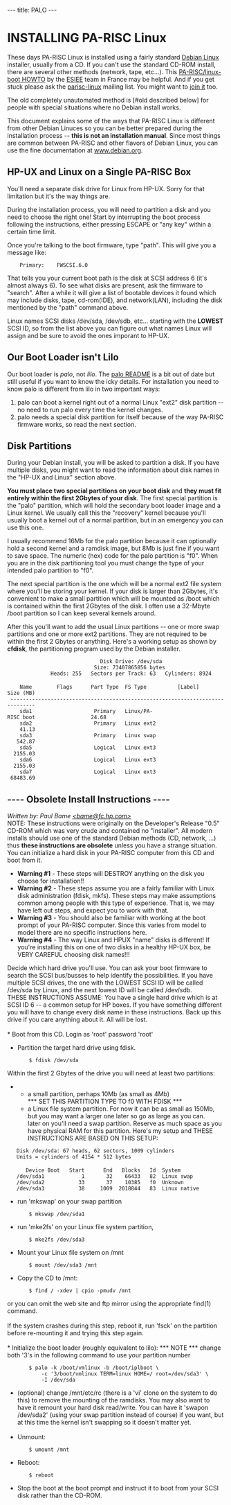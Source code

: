 ---
title: PALO
---

= INSTALLING PA-RISC Linux =

These days PA-RISC Linux is installed using a fairly standard [http://www.debian.org/ Debian Linux] installer, usually from a CD. If you can't use the standard CD-ROM install, there are several other methods (network, tape, etc...). This [http://www.pateam.org/doc.html PA-RISC/linux-boot HOWTO] by the [http://www.pateam.org/ ESIEE] team in France may be helpful. And if you get stuck please ask the [mailto:linux-parisc@vger.kernel.org parisc-linux] mailing list. You might want to [http://vger.kernel.org/vger-lists.html#linux-parisc join it] too.

The old completely unautomated method is [#old described below] for people with special situations where no Debian install works.

This document explains some of the ways that PA-RISC Linux is different from other Debian Linuces so you can be better prepared during the installation process -- '''this is not an installation manual'''. Since most things are common between PA-RISC and other flavors of Debian Linux, you can use the fine documentation at [http://www.debian.org/ www.debian.org].

== HP-UX and Linux on a Single PA-RISC Box ==

You'll need a separate disk drive for Linux from HP-UX. Sorry for that limitation but it's the way things are.

During the installation process, you will need to partition a disk and you need to choose the right one! Start by interrupting the boot process following the instructions, either pressing ESCAPE or "any key" within a certain time limit.

Once you're talking to the boot firmware, type "path". This will give you a message like:

     Primary:    FWSCSI.6.0

That tells you your current boot path is the disk at SCSI address 6 (it's almost always 6). To see what disks are present, ask the firmware to "search". After a while it will give a list of bootable devices it found which may include disks, tape, cd-rom(IDE), and network(LAN), including the disk mentioned by the "path" command above.

Linux names SCSI disks /dev/sda, /dev/sdb, etc... starting with the '''LOWEST''' SCSI ID, so from the list above you can figure out what names Linux will assign and be sure to avoid the ones imporant to HP-UX.

== Our Boot Loader isn't Lilo ==

Our boot loader is ''palo'', not ''lilo''. The [http://ftp.parisc-linux.org/cgi-bin/cvslite/palo/README.html palo README] is a bit out of date but still useful if you want to know the icky details. For installation you need to know palo is different from lilo in two important ways:

# palo can boot a kernel right out of a normal Linux "ext2" disk partition -- no need to run palo every time the kernel changes.
# palo needs a special disk partition for itself because of the way PA-RISC firmware works, so read the next section.

== Disk Partitions ==

During your Debian install, you will be asked to partition a disk. If you have multiple disks, you might want to read the information about disk names in the "HP-UX and Linux" section above.

'''You must place two special partitions on your boot disk''' and '''they must fit entirely within the first 2Gbytes of your disk'''. The first special partition is the "palo" partition, which will hold the secondary boot loader image and a Linux kernel. We usually call this the "recovery" kernel because you'll usually boot a kernel out of a normal partition, but in an emergency you can use this one.

I usually recommend 16Mb for the palo partition because it can optionally hold a second kernel and a ramdisk image, but 8Mb is just fine if you want to save space. The numeric (hex) code for the palo partition is "f0". When you are in the disk partitioning tool you must change the type of your intended palo partition to "f0".

The next special partition is the one which will be a normal ext2 file system where you'll be storing your kernel. If your disk is larger than 2Gbytes, it's convenient to make a small partition which will be mounted as /boot which is contained within the first 2Gbytes of the disk. I often use a 32-Mbyte /boot partition so I can keep several kernels around.

After this you'll want to add the usual Linux partitions -- one or more swap partitions and one or more ext2 partitions. They are not required to be within the first 2 Gbytes or anything. Here's a working setup as shown by '''cfdisk''', the partitioning program used by the Debian installer.
                               Disk Drive: /dev/sda
                             Size: 73407865856 bytes
               Heads: 255   Sectors per Track: 63   Cylinders: 8924
 
     Name        Flags      Part Type  FS Type          [Label]        Size (MB)
  ------------------------------------------------------------------------------
     sda1                    Primary   Linux/PA-RISC boot                  24.68
     sda2                    Primary   Linux ext2                          41.13
     sda3                    Primary   Linux swap                         542.87
     sda5                    Logical   Linux ext3                        2155.03
     sda6                    Logical   Linux ext3                        2155.03
     sda7                    Logical   Linux ext3                       68483.69

== ---- Obsolete Install Instructions ---- ==

''Written by: Paul Bame [mailto:bame@fc.hp.com &lt;bame@fc.hp.com&gt;]''<br /> NOTE: These instructions were originally on the Developer's Release "0.5" CD-ROM which was very crude and contained no "installer". All modern installs should use one of the standard Debian methods (CD, network, ...) thus '''these instructions are obsolete''' unless you have a strange situation. <br />

You can initialize a hard disk in your PA-RISC computer from this CD and boot from it.

* '''Warning #1''' - These steps will DESTROY anything on the disk you choose for installation!!
* '''Warning #2''' - These steps assume you are a fairly familiar with Linux disk administration (fdisk, mkfs). These steps may make assumptions common among people with this type of experience. That is, we may have left out steps, and expect you to work with that.
* '''Warning #3''' - You should also be familiar with working at the boot prompt of your PA-RISC computer. Since this varies from model to model there are no specific instructions here.
* '''Warning #4''' - The way Linux and HPUX "name" disks is different! If you're installing this on one of two disks in a healthy HP-UX box, be VERY CAREFUL choosing disk names!!!

Decide which hard drive you'll use. You can ask your boot firmware to search the SCSI bus/busses to help identify the possibilities. If you have multiple SCSI drives, the one with the LOWEST SCSI ID will be called /dev/sda by Linux, and the next lowest ID will be called /dev/sdb.<br />
THESE INSTRUCTIONS ASSUME: You have a single hard drive which is at SCSI ID 6 -- a common setup for HP boxes. If you have something different you will have to change every disk name in these instructions.
Back up this drive if you care anything about it. All will be lost.<br /><br />
* Boot from this CD. Login as 'root' password 'root'
* Partition the target hard drive using fdisk.
 		$ fdisk /dev/sda
Within the first 2 Gbytes of the drive you will need at least two partitions:
** a small partition, perhaps 10Mb (as small as 4Mb)<br /> *** SET THIS PARTITION TYPE TO f0 WITH FDISK ***
** a Linux file system partition. For now it can be as small as 150Mb, but you may want a larger one later so go as large as you can. <br /> later on you'll need a swap partition. Reserve as much space as you have physical RAM for this partition. Here's my setup and THESE INSTRUCTIONS ARE BASED ON THIS SETUP:<br />
 	Disk /dev/sda: 67 heads, 62 sectors, 1009 cylinders
 	Units = cylinders of 4154 * 512 bytes
 
 	   Device Boot   Start      End   Blocks   Id  System
 	/dev/sda1            1       32    66433   82  Linux swap
 	/dev/sda2           33       37    10385   f0  Unknown
 	/dev/sda3           38     1009  2018844   83  Linux native
* run 'mkswap' on your swap partition
 		$ mkswap /dev/sda1
* run 'mke2fs' on your Linux file system partition,
 		$ mke2fs /dev/sda3
* Mount your Linux file system on /mnt
 		$ mount /dev/sda3 /mnt
* Copy the CD to /mnt:
 		$ find / -xdev | cpio -pmudv /mnt
or you can omit the web site and ftp mirror using the appropriate find(1) command.<br /><br /> If the system crashes during this step, reboot it, run 'fsck' on the partition before re-mounting it and trying this step again.<br /><br />
* Initialize the boot loader (roughly equivalent to lilo): *** NOTE *** change both '3's in the following command to use your partition number
 		$ palo -k /boot/vmlinux -b /boot/iplboot \
 			-c '3/boot/vmlinux TERM=linux HOME=/ root=/dev/sda3' \
 			-I /dev/sda
* (optional) change /mnt/etc/rc (there is a 'vi' clone on the system to do this) to remove the mounting of the ramdisks. You may also want to have it remount your hard disk read/write. You can have it 'swapon /dev/sda2' (using your swap partition instead of course) if you want, but at this time the kernel isn't swapping so it doesn't matter yet.<br /><br />
* Unmount:
 		$ umount /mnt
* Reboot:
 		$ reboot
* Stop the boot at the boot prompt and instruct it to boot from your SCSI disk rather than the CD-ROM.